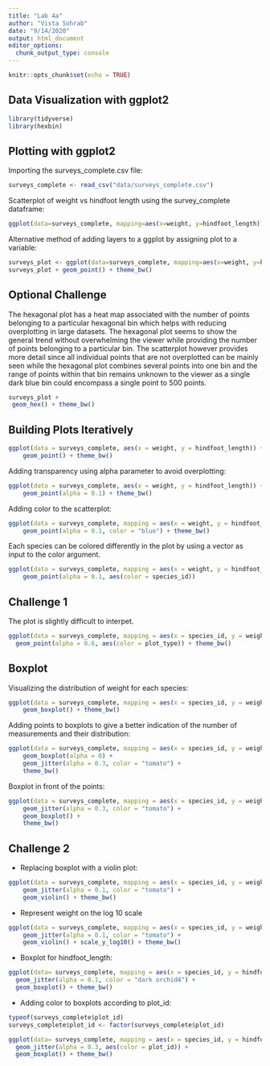 ```yaml
---
title: "Lab 4a"
author: "Vista Sohrab"
date: "9/14/2020"
output: html_document
editor_options: 
  chunk_output_type: console
---
```


```r
knitr::opts_chunk$set(echo = TRUE)
```

## Data Visualization with ggplot2


```r
library(tidyverse)
library(hexbin)
```

## Plotting with ggplot2

Importing the surveys_complete.csv file:
```r
surveys_complete <- read_csv("data/surveys_complete.csv")
```

Scatterplot of weight vs hindfoot length using the survey_complete dataframe:
```r
ggplot(data=surveys_complete, mapping=aes(x=weight, y=hindfoot_length)) + geom_point()+ theme_bw()
```

Alternative method of adding layers to a ggplot by assigning plot to a variable:
```r
surveys_plot <- ggplot(data=surveys_complete, mapping=aes(x=weight, y=hindfoot_length))
surveys_plot + geom_point() + theme_bw()
```

## Optional Challenge 

The hexagonal plot has a heat map associated with the number of points belonging to a particular hexagonal bin which helps with reducing overplotting in large datasets. The hexagonal plot seems to show the general trend without overwhelming the viewer while providing the number of points belonging to a particular bin. The scatterplot however provides more detail since all individual points that are not overplotted can be mainly seen while the hexagonal plot combines several points into one bin and the range of points within that bin remains unknown to the viewer as a single dark blue bin could encompass a single point to 500 points. 
```r
surveys_plot +
 geom_hex() + theme_bw()
```

## Building Plots Iteratively

```r
ggplot(data = surveys_complete, aes(x = weight, y = hindfoot_length)) +
    geom_point() + theme_bw()
```


Adding transparency using alpha parameter to avoid overplotting:

```r
ggplot(data = surveys_complete, aes(x = weight, y = hindfoot_length)) +
    geom_point(alpha = 0.1) + theme_bw()
```


Adding color to the scatterplot:

```r
ggplot(data = surveys_complete, mapping = aes(x = weight, y = hindfoot_length)) +
    geom_point(alpha = 0.1, color = "blue") + theme_bw()
```


Each species can be colored differently in the plot by using a vector as input to the color argument.

```r
ggplot(data = surveys_complete, mapping = aes(x = weight, y = hindfoot_length)) +
    geom_point(alpha = 0.1, aes(color = species_id))
```

## Challenge 1

The plot is slightly difficult to interpet.
```r
ggplot(data = surveys_complete, mapping = aes(x = species_id, y = weight)) + 
  geom_point(alpha = 0.6, aes(color = plot_type)) + theme_bw()
```

## Boxplot

Visualizing the distribution of weight for each species:

```r
ggplot(data = surveys_complete, mapping = aes(x = species_id, y = weight)) +
    geom_boxplot() + theme_bw()
```



Adding points to boxplots to give a better indication of the number of measurements and their distribution:
```r
ggplot(data = surveys_complete, mapping = aes(x = species_id, y = weight)) +
    geom_boxplot(alpha = 0) +
    geom_jitter(alpha = 0.3, color = "tomato") +
    theme_bw()
```

Boxplot in front of the points:
```r
ggplot(data = surveys_complete, mapping = aes(x = species_id, y = weight)) +
    geom_jitter(alpha = 0.3, color = "tomato") +
    geom_boxplot() + 
    theme_bw()
```

## Challenge 2

* Replacing boxplot with a violin plot:
```r
ggplot(data = surveys_complete, mapping = aes(x = species_id, y = weight)) +
    geom_jitter(alpha = 0.1, color = "tomato") +
    geom_violin() + theme_bw()
```

* Represent weight on the log 10 scale

```r
ggplot(data = surveys_complete, mapping = aes(x = species_id, y = weight)) +
    geom_jitter(alpha = 0.1, color = "tomato") +
    geom_violin() + scale_y_log10() + theme_bw() 
```

* Boxplot for hindfoot_length:
```r
ggplot(data= surveys_complete, mapping = aes(x = species_id, y = hindfoot_length)) + 
  geom_jitter(alpha = 0.1, color = "dark orchid4") +
  geom_boxplot() + theme_bw()
```

* Adding color to boxplots according to plot_id:
```r
typeof(surveys_complete$plot_id)
surveys_complete$plot_id <- factor(surveys_complete$plot_id)

ggplot(data= surveys_complete, mapping = aes(x = species_id, y = hindfoot_length)) + 
  geom_jitter(alpha = 0.3, aes(color = plot_id)) +
  geom_boxplot() + theme_bw()
```


